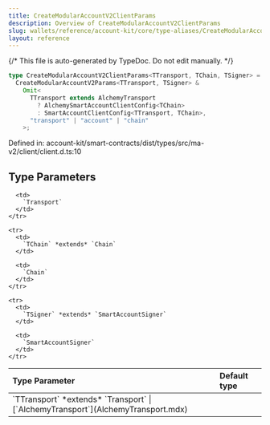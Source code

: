 ```yaml
---
title: CreateModularAccountV2ClientParams
description: Overview of CreateModularAccountV2ClientParams
slug: wallets/reference/account-kit/core/type-aliases/CreateModularAccountV2ClientParams
layout: reference
---
```


{/* This file is auto-generated by TypeDoc. Do not edit manually. */}

```ts
type CreateModularAccountV2ClientParams<TTransport, TChain, TSigner> =
  CreateModularAccountV2Params<TTransport, TSigner> &
    Omit<
      TTransport extends AlchemyTransport
        ? AlchemySmartAccountClientConfig<TChain>
        : SmartAccountClientConfig<TTransport, TChain>,
      "transport" | "account" | "chain"
    >;
```

Defined in: account-kit/smart-contracts/dist/types/src/ma-v2/client/client.d.ts:10

## Type Parameters

<table>
  <thead>
    <tr>
      <th align="left">Type Parameter</th>
      <th align="left">Default type</th>
    </tr>
  </thead>

  <tbody>
    <tr>
      <td>
        `TTransport` *extends* `Transport` | [`AlchemyTransport`](AlchemyTransport.mdx)
      </td>

      <td>
        `Transport`
      </td>
    </tr>

    <tr>
      <td>
        `TChain` *extends* `Chain`
      </td>

      <td>
        `Chain`
      </td>
    </tr>

    <tr>
      <td>
        `TSigner` *extends* `SmartAccountSigner`
      </td>

      <td>
        `SmartAccountSigner`
      </td>
    </tr>

  </tbody>
</table>
